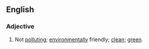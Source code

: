 ==English==

===Adjective===
{{en-adj}}

# Not [[polluting]]; [[environmentally]] friendly; [[clean]]; [[green]].